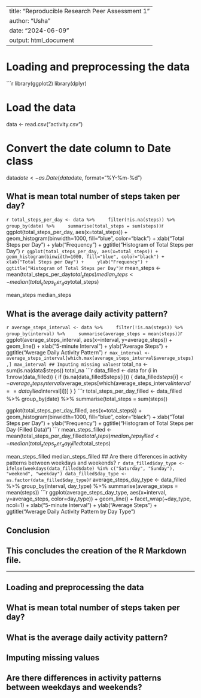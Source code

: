 --
title: "Reproducible Research Peer Assessment 1"
author: "Usha"
date: "2024-06-09"
output: html_document
---

# Loading and preprocessing the data
```r
library(ggplot2)
library(dplyr)

# Load the data
data <- read.csv("activity.csv")

# Convert the date column to Date class
data$date <- as.Date(data$date, format="%Y-%m-%d")

## What is mean total number of steps taken per day?
```r
total_steps_per_day <- data %>%
    filter(!is.na(steps)) %>%
    group_by(date) %>%
    summarise(total_steps = sum(steps))
```r
ggplot(total_steps_per_day, aes(x=total_steps)) +
    geom_histogram(binwidth=1000, fill="blue", color="black") +
    xlab("Total Steps per Day") +
    ylab("Frequency") +
    ggtitle("Histogram of Total Steps per Day")
```r
ggplot(total_steps_per_day, aes(x=total_steps)) +
    geom_histogram(binwidth=1000, fill="blue", color="black") +
    xlab("Total Steps per Day") +
    ylab("Frequency") +
    ggtitle("Histogram of Total Steps per Day")
```r
mean_steps <- mean(total_steps_per_day$total_steps)
median_steps <- median(total_steps_per_day$total_steps)

mean_steps
median_steps

## What is the average daily activity pattern?
```r
average_steps_interval <- data %>%
    filter(!is.na(steps)) %>%
    group_by(interval) %>%
    summarise(average_steps = mean(steps))
```r
ggplot(average_steps_interval, aes(x=interval, y=average_steps)) +
    geom_line() +
    xlab("5-minute Interval") +
    ylab("Average Steps") +
    ggtitle("Average Daily Activity Pattern")
```r
max_interval <- average_steps_interval[which.max(average_steps_interval$average_steps),]
max_interval
## Imputing missing values
```r
total_na <- sum(is.na(data$steps))
total_na
```r
data_filled <- data
for (i in 1:nrow(data_filled)) {
    if (is.na(data_filled$steps[i])) {
        data_filled$steps[i] <- average_steps_interval$average_steps[which(average_steps_interval$interval == data_filled$interval[i])]
    }
}
```r
total_steps_per_day_filled <- data_filled %>%
    group_by(date) %>%
    summarise(total_steps = sum(steps))

ggplot(total_steps_per_day_filled, aes(x=total_steps)) +
    geom_histogram(binwidth=1000, fill="blue", color="black") +
    xlab("Total Steps per Day") +
    ylab("Frequency") +
    ggtitle("Histogram of Total Steps per Day (Filled Data)")
```r
mean_steps_filled <- mean(total_steps_per_day_filled$total_steps)
median_steps_filled <- median(total_steps_per_day_filled$total_steps)

mean_steps_filled
median_steps_filled
## Are there differences in activity patterns between weekdays and weekends?
```r
data_filled$day_type <- ifelse(weekdays(data_filled$date) %in% c("Saturday", "Sunday"), "weekend", "weekday")
data_filled$day_type <- as.factor(data_filled$day_type)
```r
average_steps_day_type <- data_filled %>%
    group_by(interval, day_type) %>%
    summarise(average_steps = mean(steps))
```r
ggplot(average_steps_day_type, aes(x=interval, y=average_steps, color=day_type)) +
    geom_line() +
    facet_wrap(~day_type, ncol=1) +
    xlab("5-minute Interval") +
    ylab("Average Steps") +
    ggtitle("Average Daily Activity Pattern by Day Type")

## Conclusion

This concludes the creation of the R Markdown file.
---

---


## Loading and preprocessing the data



## What is mean total number of steps taken per day?



## What is the average daily activity pattern?



## Imputing missing values



## Are there differences in activity patterns between weekdays and weekends?
